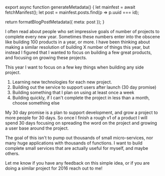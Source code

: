 

export async function generateMetadata() {
  let mainfest = await fetchManifest();
  let post = mainfest.posts.find(p => p.uuid === id);

  return formatBlogPostMetadata({ meta: post });
}

<BlogPage id={id}>


I often read about people who set impressive goals of number of projects to
complete every new year. Sometimes these numbers enter into the obscene like
building 100 products in a year, or more. I have been thinking about making a
similar resolution of building X number of things this year, but instead I
figured that I wanted to focus on building a few great products, and focusing on
growing these projects.

This year I want to focus on a few key things when building any side project.

1. Learning new technologies for each new project.
2. Building out the service to support users after launch (30 day promise)
3. Building something that I plan on using at least once a week
4. Building quickly, if I can't complete the project in less than a month,
   choose something else

My 30 day promise is a plan to support development, and grow a project to more
people for 30 days. So once I finish a rough v1 of a product I will spend 30
days focusing on spreading the word on the project and growing a user base
around the project.

The goal of this isn't to pump out thousands of small micro-services, nor many
huge applications with thousands of functions. I want to build complete small
services that are actually useful for myself, and maybe others.

Let me know if you have any feedback on this simple idea, or if you are doing a
similar project for 2016 reach out to me!


</BlogPage>